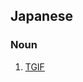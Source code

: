 ==Japanese==
{{ja-kanjitab|はな|きん|yomi=y}}

===Noun===
{{ja-noun|はなきん}}

# {{lb|ja|slang|sort=はなきん}} [[TGIF]]